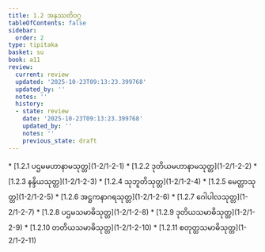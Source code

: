 ```yaml
---
title: 1.2 အနုဿတိဝဂ္ဂ
tableOfContents: false
sidebar:
  order: 2
type: tipitaka
basket: su
book: a11
review:
  current: review
  updated: '2025-10-23T09:13:23.399768'
  updated_by: ''
  notes: ''
  history:
  - state: review
    date: '2025-10-23T09:13:23.399768'
    updated_by: ''
    notes: ''
    previous_state: draft
---
```



<ReviewStatus review={frontmatter.review} showDetails={true} />

<HypothesisAnnotation frontmatter={frontmatter} />

<DynamicBreadcrumb />



<TableOfContents book="a11" section="1.2">
* [1.2.1 ပဌမမဟာနာမသုတ္တ](1-2/1-2-1)
* [1.2.2 ဒုတိယမဟာနာမသုတ္တ](1-2/1-2-2)
* [1.2.3 နန္ဒိယသုတ္တ](1-2/1-2-3)
* [1.2.4 သုဘူတိသုတ္တ](1-2/1-2-4)
* [1.2.5 မေတ္တာသုတ္တ](1-2/1-2-5)
* [1.2.6 အဋ္ဌကနာဂရသုတ္တ](1-2/1-2-6)
* [1.2.7 ဂေါပါလသုတ္တ](1-2/1-2-7)
* [1.2.8 ပဌမသမာဓိသုတ္တ](1-2/1-2-8)
* [1.2.9 ဒုတိယသမာဓိသုတ္တ](1-2/1-2-9)
* [1.2.10 တတိယသမာဓိသုတ္တ](1-2/1-2-10)
* [1.2.11 စတုတ္ထသမာဓိသုတ္တ](1-2/1-2-11)
</TableOfContents>